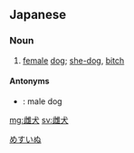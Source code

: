 ==Japanese==
{{ja-kanjitab|めす|いぬ|yomi=k}}

===Noun===
{{ja-noun|めすいぬ}}

# {{lb|ja|rare|sort=めすいぬ}} [[female]] [[dog]]; [[she-dog]], [[bitch]]

====Antonyms====
* {{ja-r|雄犬|おいぬ}}: male dog

[[Category:ja:Female animals|めすいぬ]]

[[mg:雌犬]]
[[sv:雌犬]]